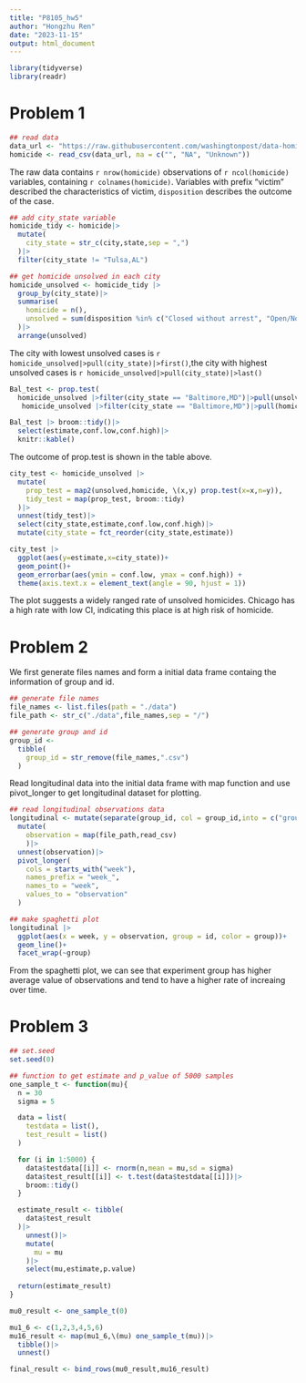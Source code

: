 ```yaml
---
title: "P8105_hw5"
author: "Hongzhu Ren"
date: "2023-11-15"
output: html_document
---
```

```r
library(tidyverse)
library(readr)
```

# Problem 1
```r
## read data
data_url <- "https://raw.githubusercontent.com/washingtonpost/data-homicides/master/homicide-data.csv"
homicide <- read_csv(data_url, na = c("", "NA", "Unknown"))
```

The raw data contains `r nrow(homicide)` observations of `r ncol(homicide)` variables, containing `r colnames(homicide)`. Variables with prefix "victim" described the characteristics of victim, `disposition` describes the outcome of the case. 

```r
## add city_state variable
homicide_tidy <- homicide|>
  mutate(
    city_state = str_c(city,state,sep = ",")
  )|>
  filter(city_state != "Tulsa,AL") 

```

```r
## get homicide unsolved in each city
homicide_unsolved <- homicide_tidy |>
  group_by(city_state)|>
  summarise(
    homicide = n(),
    unsolved = sum(disposition %in% c("Closed without arrest", "Open/No arrest"))
  )|>
  arrange(unsolved)
```

The city with lowest unsolved cases is `r homicide_unsolved|>pull(city_state)|>first()`,the city with highest unsolved cases is `r homicide_unsolved|>pull(city_state)|>last()`

```r
Bal_test <- prop.test(
  homicide_unsolved |>filter(city_state == "Baltimore,MD")|>pull(unsolved),
   homicide_unsolved |>filter(city_state == "Baltimore,MD")|>pull(homicide))

Bal_test |> broom::tidy()|>
  select(estimate,conf.low,conf.high)|>
  knitr::kable()
```

The outcome of prop.test is shown in the table above.

```r
city_test <- homicide_unsolved |>
  mutate(
    prop_test = map2(unsolved,homicide, \(x,y) prop.test(x=x,n=y)),
    tidy_test = map(prop_test, broom::tidy)
  )|>
  unnest(tidy_test)|>
  select(city_state,estimate,conf.low,conf.high)|>
  mutate(city_state = fct_reorder(city_state,estimate))
```

```r
city_test |>
  ggplot(aes(y=estimate,x=city_state))+
  geom_point()+
  geom_errorbar(aes(ymin = conf.low, ymax = conf.high)) + 
  theme(axis.text.x = element_text(angle = 90, hjust = 1))
```

The plot suggests a widely ranged rate of unsolved homicides. Chicago has a high rate with low CI, indicating this place is at high risk of homicide.

# Problem 2
We first generate files names and form a initial data frame containg the information of group and id.
```r
## generate file names
file_names <- list.files(path = "./data")
file_path <- str_c("./data",file_names,sep = "/")

## generate group and id
group_id <- 
  tibble(
    group_id = str_remove(file_names,".csv")
  )
```

Read longitudinal data into the initial data frame with map function and use pivot_longer to get longitudinal dataset for plotting.

```r
## read longitudinal observations data
longitudinal <- mutate(separate(group_id, col = group_id,into = c("group","id"),sep = "_"))|>
  mutate(
    observation = map(file_path,read_csv)
    )|>
  unnest(observation)|> 
  pivot_longer(
    cols = starts_with("week"),
    names_prefix = "week_",
    names_to = "week",
    values_to = "observation" 
  )

## make spaghetti plot
longitudinal |>
  ggplot(aes(x = week, y = observation, group = id, color = group))+
  geom_line()+
  facet_wrap(~group)
```

From the spaghetti plot, we can see that experiment group has higher average value of observations and tend to have a higher rate of increaing over time.

# Problem 3

```r
## set.seed
set.seed(0)

## function to get estimate and p_value of 5000 samples
one_sample_t <- function(mu){
  n = 30
  sigma = 5

  data = list(
    testdata = list(),
    test_result = list()
  )

  for (i in 1:5000) {
    data$testdata[[i]] <- rnorm(n,mean = mu,sd = sigma)
    data$test_result[[i]] <- t.test(data$testdata[[i]])|>
    broom::tidy()
  }

  estimate_result <- tibble(
    data$test_result
  )|>
    unnest()|>
    mutate(
      mu = mu
    )|>
    select(mu,estimate,p.value)
  
  return(estimate_result)
}
```


```r
mu0_result <- one_sample_t(0)
```


```r
mu1_6 <- c(1,2,3,4,5,6)
mu16_result <- map(mu1_6,\(mu) one_sample_t(mu))|>
  tibble()|>
  unnest()
```


```r
final_result <- bind_rows(mu0_result,mu16_result)
```

```r

```

